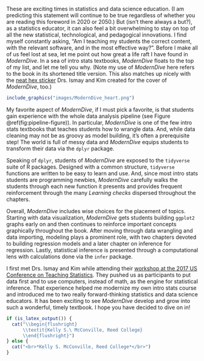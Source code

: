 These are exciting times in statistics and data science education. (I am
predicting this statement will continue to be true regardless of whether you are
reading this foreword in 2020 or 2050.) But (isn't there always a but?), as a
statistics educator, it can also feel a bit overwhelming to stay on top of all
the new statistical, technological, and pedagogical innovations. I find myself
constantly asking, "Am I teaching my students the correct content, with the
relevant software, and in the most effective way?". Before I make all of us feel
lost at sea, let me point out how great a life raft I have found in
*ModernDive*. In a sea of intro stats textbooks, *ModernDive* floats to the top
of my list, and let me tell you why. (Note my use of *ModernDive* here refers to
the book in its shortened title version. This also matches up nicely with the
[neat hex sticker](https://moderndive.com/images/logos/hex_blue_text.png) Drs.
Ismay and Kim created for the cover of *ModernDive*, too.)

```r
include_graphics("images/ModernDive_heart.png")
```

My favorite aspect of *ModernDive*, if I must pick a favorite, is that students
gain experience with the whole data analysis pipeline (see Figure
\@ref(fig:pipeline-figure)). In particular, *ModernDive* is one of the few intro
stats textbooks that teaches students how to wrangle data. And, while data
cleaning may not be as groovy as model building, it's often a prerequisite step!
The world is full of messy data and *ModernDive* equips students to transform
their data via the `dplyr` package.

Speaking of `dplyr`, students of *ModernDive* are exposed to the `tidyverse`
suite of R packages. Designed with a common structure, `tidyverse` functions are
written to be easy to learn and use. And, since most intro stats students are
programming newbies, *ModernDive* carefully walks the students through each new
function it presents and provides frequent reinforcement through the many
*Learning checks* dispersed throughout the chapters.

Overall, *ModernDive* includes wise choices for the placement of topics.
Starting with data visualization, *ModernDive* gets students building `ggplot2`
graphs early on and then continues to reinforce important concepts graphically
throughout the book. After moving through data wrangling and data importing,
modeling plays a prominent role, with two chapters devoted to building
regression models and a later chapter on inference for regression. Lastly,
statistical inference is presented through a computational lens with
calculations done via the `infer` package.

I first met Drs. Ismay and Kim while attending their 
[workshop at the 2017 US Conference on Teaching Statistics](https://www.causeweb.org/cause/uscots/uscots17/workshop/3). They
pushed us as participants to put data first and to use computers, instead of
math, as the engine for statistical inference. That experience helped me
modernize my own intro stats course and introduced me to two really
forward-thinking statistics and data science educators. It has been exciting to
see *ModernDive* develop and grow into such a wonderful, timely textbook. I hope
you have decided to dive on in!

```r
if (is_latex_output()) {
  cat("\\begin{flushright}
      \\textit{Kelly S.\ McConville, Reed College}
      \\end{flushright}")
} else {
  cat("<br>*Kelly S. McConville, Reed College*</br>")
}
```
